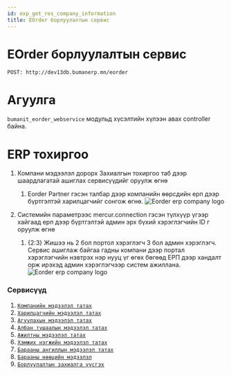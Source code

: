 ```yaml
---
id: exp_get_res_company_information
title: EOrder борлуулалтын сервис
---
```

# EOrder борлуулалтын сервис

`POST: http://dev13db.bumanerp.mn/eorder` 


# Агуулга

`bumanit_eorder_webservice` модульд хүсэлтийн хүлээн авах controller байна.

# ERP тохиргоо

1. Компани мэдээлэл дорорх Захиалгын тохиргоо таб дээр шаардлагатай ашиглах сервисүүдийг оруулж өгнө
   1. Eorder Partner гэсэн талбар дээр компанийн өөрсдийн ерп дээр бүртгэлтэй харилцагчийг сонгож өгнө.
    ![Eorder erp company logo](../../../static/img/eorder/eorder_company.png "Eorder erp company")

2. Системийн параметрээс mercur.connection гэсэн түлхүүр үгээр хайгаад ерп дээр бүртгэлтэй админ эрх бүхий хэрэглэгчийн ID г оруулж өгнө
    1. {2:3} Жишээ нь 2 бол портол хэрэглэгч 3 бол админ хэрэглэгч. Сервис ашиглаж байгаа гадны компани дээр портал хэрэглэгчийн нэвтрэх нэр нууц үг өгөх бөгөөд ЕРП дээр хандалт орж ирэхэд админ хэрэглэгчээр систем ажиллана.
        ![Eorder erp company logo](../../../static/img/eorder/eorder_ir_config.png "Eorder erp company")
   
### Сервисүүд

1.  [`Компанийн мэдээлэл татах`](./eorder_company_info)
2.  [`Харилцагчийн мэдээлэл татах`](./eorder_partner_info)
3.  [`Агуулахын мэдээлэл татах`](./eorder_warehouse_info)
4.  [`Албан тушаалын мэдээлэл татах`](./eorder_job_info)
5.  [`Ажилтны мэдээлэл татах`](./eorder_employee_info)
6.  [`Хэмжих нэгжийн мэдээлэл татах`](./eorder_uom_info)
7.  [`Барааны ангиллын мэдээлэл татах`](./eorder_prodict_category_info)
8.  [`Барааны нөөцийн мэдээлэл`](./eorder_stock_info)
9.  [`Борлуулалтын захиалга үүсгэх`](./eorder_create)



